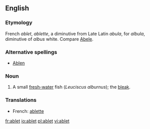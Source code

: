 ==English==

===Etymology===
French ''ablet'', ''ablette'', a diminutive from Late Latin ''abula'', for ''albula'', diminutive of ''albus'' white. Compare [[Abele]].

===Alternative spellings===
* [[Ablen]]

===Noun===
{{en-noun}}

# {{zoology}} A small [[fresh-water]] fish (''Leuciscus alburnus''); the [[bleak]].

===Translations===
{{rfc-level|Translations at L3+ (AutoFormat would have corrected level of Translations)}}
*French: [[ablette]] {{f}}

[[fr:ablet]]
[[io:ablet]]
[[pl:ablet]]
[[vi:ablet]]